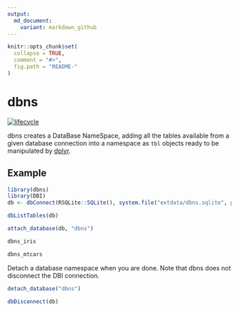 ```yaml
---
output:
  md_document:
    variant: markdown_github
---
```


<!-- README.md is generated from README.Rmd. Please edit that file -->

```r
knitr::opts_chunk$set(
  collapse = TRUE,
  comment = "#>",
  fig.path = "README-"
)
```

# dbns

[![lifecycle](https://img.shields.io/badge/lifecycle-experimental-orange.svg)](https://www.tidyverse.org/lifecycle/#experimental)

dbns creates a DataBase NameSpace, adding all the tables available from a given database connection into a namespace as `tbl` objects ready to be manipulated by [dplyr].

[dplyr]: https://cran.r-project.org/web/packages/dplyr/index.html

## Example

```r
library(dbns)
library(DBI)
db <- dbConnect(RSQLite::SQLite(), system.file("extdata/dbns.sqlite", package = "dbns"))

dbListTables(db)

attach_database(db, "dbns")

dbns_iris

dbns_mtcars
```

Detach a database namespace when you are done.
Note that dbns does not disconnect the DBI connection.

```r
detach_database("dbns")

dbDisconnect(db)
```
